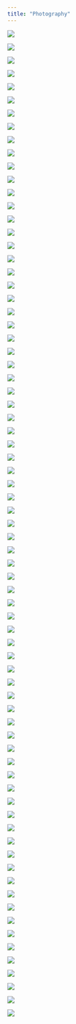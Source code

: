 ```yaml
---
title: "Photography"
---
```


::: {.grid}
::: {.g-col-3}
![](/images/photos/1-pov1.jpeg)
:::

::: {.g-col-3}
![](/images/photos/2-pov2.jpeg)
:::

::: {.g-col-3}
![](/images/photos/3-pov3.jpeg)
:::

::: {.g-col-3}
![](/images/photos/4-pov4.JPG)
:::

::: {.g-col-3}
![](/images/photos/5-pov5.jpeg)
:::

::: {.g-col-3}
![](/images/photos/6-pov6.heic)
:::

::: {.g-col-3}
![](/images/photos/7-pov9.jpeg)
:::

::: {.g-col-3}
![](/images/photos/8-pov10.jpeg)
:::

::: {.g-col-3}
![](/images/photos/9-arch1.jpeg)
:::

::: {.g-col-3}
![](/images/photos/10-arch2.jpeg)
:::

::: {.g-col-3}
![](/images/photos/11-arch3.jpeg)
:::

::: {.g-col-3}
![](/images/photos/12-arch4.jpeg)
:::

::: {.g-col-3}
![](/images/photos/13-arch5.jpeg)
:::

::: {.g-col-3}
![](/images/photos/14-arch6.jpeg)
:::

::: {.g-col-6}
![](/images/photos/15-glass1.jpeg)
:::

::: {.g-col-3}
![](/images/photos/17-down1.jpeg)
:::

::: {.g-col-3}
![](/images/photos/18-down2.jpeg)
:::

::: {.g-col-3}
![](/images/photos/19-building1.jpeg)
:::

::: {.g-col-3}
![](/images/photos/20-building2.jpeg)
:::

::: {.g-col-3}
![](/images/photos/21-building3.jpeg)
:::

::: {.g-col-3}
![](/images/photos/22-building4.jpeg)
:::

::: {.g-col-3}
![](/images/photos/23-building4.jpeg)
:::

::: {.g-col-3}
![](/images/photos/24-building5.jpeg)
:::

::: {.g-col-6}
![](/images/photos/25-city1.jpeg)
:::

::: {.g-col-6}
![](/images/photos/26-city2.jpeg)
:::

::: {.g-col-6}
![](/images/photos/27-tokyo2.jpeg)
:::

::: {.g-col-6}
![](/images/photos/29-cali1.jpeg)
:::

::: {.g-col-3}
![](/images/photos/30-cali2.jpeg)
:::

::: {.g-col-3}
![](/images/photos/28-tokyo1.jpeg)
:::

::: {.g-col-3}
![](/images/photos/70-whim3.jpeg)
:::

::: {.g-col-3}
![](/images/photos/71-whim1.jpeg)
:::

::: {.g-col-6}
![](/images/photos/31-barrage1.jpeg)
:::

::: {.g-col-6}
![](/images/photos/32-barrage2.jpeg)
:::

::: {.g-col-6}
![](/images/photos/33-jurong1.jpeg)
:::

::: {.g-col-6}
![](/images/photos/34-jurong2.jpeg)
:::

::: {.g-col-6}
![](/images/photos/35-ct1.jpeg)
:::

::: {.g-col-6}
![](/images/photos/36-ct2.jpeg)
:::

::: {.g-col-6}
![](/images/photos/37-culture1.jpeg)
:::

::: {.g-col-6}
![](/images/photos/40-lights2.jpeg)
:::

::: {.g-col-3}
![](/images/photos/38-culture2.jpeg)
:::

::: {.g-col-3}
![](/images/photos/39-lights1.jpeg)
:::

::: {.g-col-3}
![](/images/photos/41-hana1.jpeg)
:::

::: {.g-col-3}
![](/images/photos/42-hana2.jpeg)
:::

::: {.g-col-3}
![](/images/photos/43-nature4.jpeg)
:::

::: {.g-col-3}
![](/images/photos/69-whim4.jpeg)
:::

::: {.g-col-3}
![](/images/photos/44-nature3.JPG)
:::

::: {.g-col-3}
![](/images/photos/45-hole2.jpeg)
:::

::: {.g-col-3}
![](/images/photos/46-hole1.jpeg)
:::

::: {.g-col-3}
![](/images/photos/47-close1.jpeg)
:::

::: {.g-col-3}
![](/images/photos/48-close2.jpeg)
:::

::: {.g-col-3}
![](/images/photos/49-pillar1.jpeg)
:::

::: {.g-col-6}
![](/images/photos/51-nature7.jpeg)
:::

::: {.g-col-6}
![](/images/photos/56-nature6.jpeg)
:::

::: {.g-col-6}
![](/images/photos/54-nature2.jpeg)
:::

::: {.g-col-6}
![](/images/photos/53-nature1.jpeg)
:::

::: {.g-col-6}
![](/images/photos/55-nature5.jpeg)
:::

::: {.g-col-6}
![](/images/photos/57-nature9.jpeg)
:::

::: {.g-col-3}
![](/images/photos/59-sky4.jpeg)
:::

::: {.g-col-3}
![](/images/photos/60-sky3.jpeg)
:::

::: {.g-col-6}
![](/images/photos/58-nature10.jpeg)
:::

::: {.g-col-6}
![](/images/photos/61-sky2.jpeg)
:::

::: {.g-col-6}
![](/images/photos/62-sky1.heic)
:::

::: {.g-col-6}
![](/images/photos/65-sea1.jpeg)
:::

::: {.g-col-6}
![](/images/photos/66-sea2.jpeg)
:::

::: {.g-col-6}
![](/images/photos/68-sea4.jpeg)
:::

::: {.g-col-6}
![](/images/photos/63-plane2.jpeg)
:::

::: {.g-col-3}
![](/images/photos/75-statue1.jpeg)
:::

::: {.g-col-3}
![](/images/photos/76-statue2.heic)
:::

::: {.g-col-3}
![](/images/photos/64-plane1.jpeg)
:::

::: {.g-col-3}
![](/images/photos/77-wild2.JPG)
:::

::: {.g-col-6}
![](/images/photos/74-wood1.jpeg)
:::

::: {.g-col-6}
![](/images/photos/78-wild1.jpeg)
:::

::: {.g-col-6}
![](/images/photos/73-wood2.JPG)
:::

::: {.g-col-3}
![](/images/photos/80-cat1.jpeg)
:::

::: {.g-col-3}
![](/images/photos/79-cat2.jpeg)
:::

:::

